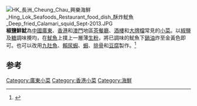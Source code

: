 [[File:HK_長洲_Cheung_Chau_興樂海鮮_Hing_Lok_Seafoods_Restaurant_food_dish_酥炸魷魚_Deep_fried_Calamari_squid_Sept-2013.JPG|thumb]]
'''椒鹽鮮魷'''為[[中國|中國]][[廣東|廣東]]、[[香港|香港]]和[[澳門|澳門]]地區[[茶餐廳|茶餐廳]]、[[酒樓|酒樓]]和[[大牌檔|大牌檔]]常見的[[小菜|小菜]]。以[[椒鹽|椒鹽]]及[[糖|糖]]調味攪均，在[[魷魚|魷魚]]上撲上一層薄[[生粉|生粉]]，將已調味的魷魚下[[鍋|鍋]][[油|油]]炸至金黃色即可。也可以改用[[九肚魚|九肚魚]]、[[賴尿蝦|賴尿蝦]]、[[蝦|蝦]]、[[排骨|排骨]]和[[豆腐|豆腐]]製作。<ref>{{Cite web |url=http://www.xiachufang.com/recipe/1015854/ |title=椒盐鲜鱿制法 |access-date=2012-12-26 |archive-date=2019-12-29 |archive-url=https://web.archive.org/web/20191229192619/http://www.xiachufang.com/recipe/1015854/ |dead-url=no }}</ref>

==参考==
<references/>

{{food-stub}}
[[Category:廣東小菜|Category:廣東小菜]]
[[Category:香港小菜|Category:香港小菜]]
[[Category:海鮮|Category:海鮮]]